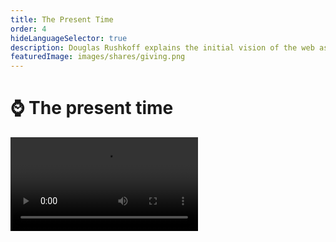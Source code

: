 ```yaml
---
title: The Present Time
order: 4
hideLanguageSelector: true
description: Douglas Rushkoff explains the initial vision of the web as something which would create time, and how we must respond to the attempt to extract and commoditize our attention by being genuinely present.
featuredImage: images/shares/giving.png
---
```


# ⌚ The present time

<Video src="https://www.youtube-nocookie.com/embed/_lW0nyKDklI?start=264" />

Let's take a deep breath and remember what reclaiming the web is all about: **augmenting our 
ability to think freely for ourselves; creating time; and extending our ability to cooperate**. 
There's no-one better than Douglas Rushkoff to present the second part of this for us: creating 
time.

The presentation is summarized extensively below for those who apparently "don't have the time", 
and Rushkoff will show you how this attitude is a shortsighted way to live life which reveals 
basically everything wrong with the way we currently use the internet.

## How does this fit into Kernel?

The ways in which we transact with each other and express what we value literally create the kinds of time in which we live. All the little things - from when we start our week, to how you think about and enact your savings and investment strategies - add up into whether you live in and experience daily what the Ancient Greeks called Kairos (the "right", opportune time) or Chronos (regulated clock-time). So much of what we're exploring here comes down to a constant and all-pervasive _experience_ of what Rushkoff refers to as _presence_. If we take an 

<Process>

intentional approach to the technologies we build and use, 

are humble about what we can and cannot know, and

work with the patterns of our own lives with honesty and courage 

</Process>

then we may just find the kinds of freedom that can only be lived in the moment, not written about or described after the fact.

## Brief

> "Slackers were a people of the early and mid-1980's who wanted to create more time to have fun 
and read and think [...] **The net looked like this great way to create time**. We were all 
gonna get to work at home, in our underwear, in our own time, and exchange and transact directly 
in some kind of an Etsy, Burning Man-like rave of culture and intellect. But something else 
happened on the way home from Wired magazine, which is that the internet instead became the 
poster child for the dying Nasdaq stock exchange and, as I see it, the dying industrial age 
economy. So, instead of using the net to create more time for people, we turned human attention 
into the next commodity."

In the extractive perspective of corporate capitalism, human attention is an untapped resource. We were only spending 8 hours a day working and 2 hours consuming, so why not encourage us to spend 48-hours a day working, consuming, and socializing? This is possible if we break up our attention into four parallel tracks - all in the pursuit of "**mining time**".

This way of thinking has landed us in what Rushkoff calls ‘present shock’ where stories of analog progress connecting past and future have been replaced by the constant emergency of being ripped out of the flow of time in order to make some kind of choice:

> "Instead of getting an internet which gave us more time to think; instead of getting an 
internet that worked not like a phone, but a properly asynchronous technology that would sit and 
wait until we were ready to deal with it; instead of having sequential conferences on bulletin 
boards like The Well where you would take hours to **craft a response** to something, we ended 
up with a digital space where we were constantly being interrupted [...] We end up in this state 
of constant emergency interruption which I don't think is healthy neurologically or culturally."

People sometimes complain about “bad blockchain UX”, but here is the ultimate argument for why the longer response times of this new technology might in fact not be such a bad thing after all. Maybe this is really our opportunity to build properly asynchronous experiences and train people to work and create in their own time, rather than something to be papered over as best we can with solutions that compromise the inherent properties of the underlying protocols?

<Flash>

<Card>

Prompt: At first, the internet looked like a great tool to do what?

Create time. 

</Card>

<Card>

Prompt: What have we done with it so far?

A; Commodified our own attention.

</Card>

</Flash>

> "Are we moving into a political landscape where we no longer have 'ends-justify-the-means', goal-orientated, future-based campaigns, but rather some kind of a presentist, process-orientated, consensus-building politic; more embodied by something like Occupy than it is by a two-party ideological debate?"

This was asked in 2013, and so far it has not come to pass. Yet, it is still a powerful question, and whether it still might depends on if the current political climate is a trend, or a temporary reaction against a longer-term trend towards more diverse and flexible kinds of collaboration.

> "Finally, are the folks who should be helping us think about this instead just taking a very 
20th Century, almost Biblical, template and superimposing it on this presentist world we're 
living in? In other words, are they so intolerant of a world **that doesn't have a defined 
conclusion;** which doesn't have a goal; in which we're not leading towards some climax, that 
they overlay this bizarre notion of a singularity?"

Rushkoff went on to extend these ideas in his 2019 book, <Link to="https://rushkoff.com/books/team-human-book/" >Team Human</Link>, which is another fantastic read for any budding media theorist. His voice is a critical counterpoint to Silicon Valley singularity worship.

> "Ultimately, _Present Shock_ is a humanist work, and I'm declaring myself with <Link to="https://tinyurl.com/agent-alien" >Jaron</Link> <Link to="https://www.youtube.com/watch?v=IwbGumZ-FYg" >Lanier</Link> and other humanists. I do believe there is something special about people that we don't quite understand and that our efforts to upload ourselves or simulate our realities will fall short of what it actually is to be human. **Our best defense against present shock is to be in the genuine present**."

This is a spiritual statement: “be in the genuine present”. By declaring himself with Lanier, Rushkoff is declaring himself against work like Ray Kurzweil’s [_The Age of Spiritual Machines_](https://www.goodreads.com/book/show/83533.The_Age_of_Spiritual_Machines), which Rushkoff describes later as “bizarre singularity stuff”. It may seem to be a semantic different: what, after all, is the difference between being in the “genuine present” and experiencing “singularity”? However, there are critical differences: Rushkoff is saying we, us messy human beings, have to find our own way into the genuine present. Kurzweil is saying that the machines will do it for us. Perhaps the truth is somewhere in the middle?

<Flash>

<Card>

Prompt: What is the best way to navigate present shock and a world without a defined conclusion or singular goal?

Being in the genuine present.

</Card>

</Flash>

### Conspiring against the actual OS

Rushkoff is quite clear on what he sees as the prerequisite of avoiding present shock and coming into a genuinely human present:

> " think it requires us to be in real places with real people, making eye contact, establishing rapport, learning how to breathe with another person - literally **conspire**: 'breathe together'. It requires us to see how human environments empower us against abstract entities which depend on our isolation and alienation [...] This local, body-based sensibility is the thing which can bring us to understand the kinds of time that can't be measured on a clock or a calendar or a computer. The underlying human rhythms."

This is followed by a question about where exactly between Kurzweil and Lanier we can locate Rushkoff's ideas, to which he replies:

> "I love digital technology, I just think we're misapplying it when we use it to amplify the 
obsolete agenda of a 13th Century economic operating system. There was an emerging, peer-to-peer 
economic landscape in the 11th and 12th Centuries in Europe, through which people were developing 
local currencies and trading in local bazaars, and we had the rise of a middle class like we've 
never seen in history. The problem was that the feudal lords were not being included in this massive creation of wealth, and so they made it illegal through charter monopolies."

Therefore, instead of creating, we had to get jobs. Instead of being paid for what we made, we got paid for the time we worked. It was a **temporal shift**. The invention of the clock and a specific kind of sovereign currency are co-incidental, not coincidence. This works as long as the economy expands, because more money must be paid back than is lent out - a feature which led to the perverse growth mindset we still suffer from today.

This idea is not unique to Rushkoff and draws on a rich intellectual tradition, more of which you can find in [this interview with Stefan Eich](https://the-crypto-syllabus.com/stefan-eich-on-hayek-and-money/):

> Institutional changes concerning the state and money play out alongside profound shifts in how we experience living within time [...] Public credit temporalized the state which now found itself hanging by threads of credit but also empowered by its new ability to pull in resources across time. Fiat money – that is money backed by the credit, the word, and the tax power of the modern state – is wrapped up in that transformation and it carries within it not only the obvious link to the state but also to [language](/learn/module-1/dreamers/learning-the-language) and the future.

Critically, new kinds of economic systems, if engineered well, could free us from industrial-age clocks and allow us to adopt a different kind of temporal landscape with a different kind of money that is "much more real-time based, much less biased towards storage and savings over time and much more biased towards transaction" Or we could create a genuine middle way. As Andreas Antonopoulos said, [engineering money](/learn/module-2/engineering) is an actual possibility currently underway.

<Flash>

<Card>

Prompt: What does conspire mean, literally?

Breathe together.

</Card>

</Flash>

### Earning transactions into existence

> 💡 Peer-to-peer, electronic payment systems are not about debt vs ownership. They are about earnings based on time vs earnings based on creativity.

Take a moment to reflect on this statement.

> "The problem with technologists who disrupt any given industry is that, once they've done that, 
they go back to Goldman Sachs and ask for a Series B. They're not willing to undermine the operating 
system that they're sitting on top of [...] What I want them to do is break _that_ OS, or 
challenge it, or come up with an alternative. Why do you need to go back to corporate capital 
and put the clock back into businesses that weren't on it!?"

This moves into a discussion about old industries being disrupted by networked services which 
didn't even intend to do so. Rushkoff argues that many internet-age services - like Pandora - 
are locally disruptive, but then turn to the NYSE to get funded and so fail to challenge the 
real paradigm they ought to be disrupting.

<Flash>

<Card>

Prompt: If you're not willing to conspire against the actual OS our society runs on, and accept traditional venture capital or corporate money, what are you actually doing?

Putting yourself back on the clock. Submitting to someone else's routine. Repeating the same old patterns which prevent us from breathing easily together. (pick any one)

</Card>

</Flash>

### Media Environments

Asked what it would look like if modern technology were to truly live up to its potential for transcending the industrial age model, Rushkoff suggests that–for instance–the music streaming service Pandora would in the long term turn into peer-to-peer music sharing application, rather than relying on–and catering to–venture capital investors:

> "And I don't mean peer-to-peer sharing of Sony Music. I mean peer-to-peer sharing of **music that we make**. This would create a different kind of social marketplace that would allow music–not to get New Age on you–to retrieve some of its sacred value as opposed to its monetary value. And why is it OK that it retrieves some sacred value? Because it turns out that **we don't *really* need everybody making money, because we don't *really* need to get to full employment, because [we don't all *really* need jobs](https://www.youtube.com/watch?v=jHx5rePmz2Y), because we have more than enough stuff already.**"

This is also critical: **jobs are not the problem**. We don't want jobs. We want our basic needs fulfilled and a degree of comfort and security which will enable us to make a meaningful contribution. Jobs are an artifact of the industrial age and a certain way of existing in time.

> "What I am looking at in *Present Shock* is what McLuhan called the difference in **media 
environments** created by different technologies. The invention of text is what put us in time 
to begin with. With text, we got **accountability** [...] With text we got a religion that was 
based on accountability: it was a covenant, a contract with God [...] We get *moshiach*, we get 
messiah, we get the calendar, we get progress,w e get goals, we get the past and future, we get laws, we get sabbath. With the 
clock, we get the industrial age, we get efficiency [...] we get interest-based currency and the 
idea of trying to do more in less. We get a time-is-money, efficiency-based culture." 

Time is not money. Time is time, and making money into an open protocol that anyone can access means that we can call into shared awareness how we each value our time and what kinds of time we value collectively, rather than have this be obscured by the perverse incentives of systems which privilege only a few. Rushkoff describes the technological and cultural move from a sweeping analogue second hand to a digital clock, with the effect it had on our media environment. It replaced linear story cycles with sequential jumps from one moment in time to another. Similarly, in a world of remote controls and DVRs and asynchronous behaviour, the great narrative arcs which have held culture together until now no longer function:

> "We don't care if Homer gets out the power plant before it blows up; we care about what scene 
is being satirised, what connections we can make, how this is going meta on that and then meta on 
this and so on [...] It's a very different, presentist approach to problems where we move 
through media much more like a video game: in real-time, first-person, choice to choice."

<Flash>

<Card>

Prompt: If we optimize for creating jobs, we must - inevitably and by definition - create less \_\_\_\_.

Time.

</Card>

</Flash>

The conversation at this point moves into a description of "presentist" narratives and the further breaking down of the hero's journey arc typical of Western culture into something more like a role-playing video game, where we

> "Uncover reality, rather than move through a singular narrative with a beginning and an end [...] It ends up much more fractal! It turns out we don't have to have an end to reality."

### Questions?

At 43 minutes, the conversation moves into the Q&A section with the audience. The first questioner wonders if this is really a novel problem because, for instance, Buddhism can be seen as a 2500 years old system for dealing with present shock and pulling you deeply into the now. To which Rushkoff answers:

> "The problem has been around forever, but the form of distraction from the present changes."

He points again to *Chronos* (clock time) and *Kairos* (human time, timing). Text, the clock, digital technology are all inventions that take us out of *Kairos* and into *Chronos* and, in each case, the answer is the same: to fall back into the present and to <Link to="https://youtu.be/VQZ8oPXgK8o?t=479">be here now</Link>. But the trick to being here now in an industrial era is different from the trick to being here now in a digital era.

> "I think that there are ways to reinvest in our humanity that are particular to our age, and one of them is as simple as trying to optimize our technology for our growing sense of humanity, rather than surrendering what’s left of our humanity to our growing sense of the technological."

**How can we use technology to enhance creativity?**

> "We all know that two kids with a laptop can create an application that changes the world. The 
problem is: **how do you help them see that the first thing to do after they get some success 
and traction is not to sell it to people who will use it against its original purposes** [...] 
That is: it's OK to have a business which 'just' supports its employees and users."

**We are unable to be totally locally reliant - i.e. you cannot make your phone yourself, you need a complex global supply chain. How can we navigate this?**

> "Hopefully, we'll get complex technological goods from a complex global economy, and food & 
human goods from a local economy. Which means we'll need more than one kind of currency."

**Why does the currency matter so much?**

> "If you're using a bank-issued currency, then it has to be loaned into existence and requires 
payback. Also, if you're using a centrally-issued currency, then Walmart will have an advantage 
over local business. The only advantage local business is going to have over big global 
business - because money is more expensive for local businesses - is if the local business 
starts with local re-investments in itself [...] 

> "In all of these things, we're **looking at a new balance** between your hard drive and RAM. 
We've been in a hard drive society for a long, long time and it's all about storage. We're moving 
into RAM, as individuals too: much more present-based access to memory as opposed to just 
hoarding stuff [...] We can balance some of the ills of long distance economic activity with a 
few mechanisms to help local economic activity compete effectively. **If we are in a free 
market economy, we should have free market currencies.**"

<Flash>

<Card>

Prompt: Think back to [the different prices of money](/learn/module-2/banking/#the-4-prices-of-money). Why is it important to have local, community-based currencies in a globalized world?

Because money is more expensive for small business than for large corporations, and local businesses are more aligned with the communities in which they operate.

</Card>

</Flash>

**Is kickstarter a viable alternative for people who don't want to get funded by corporate capital? Also, what about Bitcoin?**

> "Kickstarter is much more real-time: you're matching supply and demand instead of having a 
capitalist speculate on future value [As for Bitcoin], I'm not looking at a currency that you're 
trying to hoard; you're not investing in a currency, but rather using a currency merely to 
promote transactions so that you can get the stuff you want and do the stuff you want."

**How can we understand the humanism Rushkoff is arguing for in the context of Bitcoin? Does the notion of humans interfacing with inanimate objects in itself lead to the presentism and present shock he's talking about?**

> "I don’t want to conflate _Present Shock_ with Presentism. Present shock is our initial wobble at moving from a linear-time-based society to this 
digital, choice-based, highly interruptive society [...] _Presentism_ is really the ability to 
embrace and survive and reclaim our humanity on this landscape. Any **technology only helps us 
reclaim our humanity insofar as it helps us create time to be with others**. It's the 
face-to-face, real-time human interaction that matters. And the more you do that - and this 
starts to get out there - **the less money even needs to be a part of the equation**."

> "The monies we have now don't allow for [the social cohesion that we get through mutual dependency]. They're not supposed to. They're part of a system through which we've been taught not to trust each other, not to transact. We've been taught that money is a cleaner way to engage. Hopefully, we'll start to trust each other more than the stuff."

Imagine if we used open protocols for money to ensure that no-one ever *needs* money again? That would be a true redefinition of wealth. That would be a story worth writing home about!

Of course, it might take multiple global crises to get people to this point, but living in hope 
remains - at the least - a better psychological attitude than living in despair.

**You at one point warned against links because they are drawing too many connections. Could you say a little bit more about why this makes you nervous or hesitant?**

> "It's just a matter of creating balance between the sense of infinite connections and the 
sense of holism. It's the same challenge you find at any level: take groups and individuals. 
If you over-identify with the group, you lose yourself; if you over-identify with yourself, 
you lose community. It's just something we have to be conscious of now if we're going to remain 
coherent."

<Flash>

<Card>

Prompt: Technology is only helpful insofar as it helps us create time to do what?

Be with others.

</Card>

<Card>

Prompt: What are the Greek names for the two kinds of time we can experience as human beings?

_Chronos_ (regulated clock time) and _Kairos_ (the "right", opportune time)

</Card>

</Flash>

### Fireside with Douglas

<Video src="https://www.youtube-nocookie.com/embed/C4eV66C_sp8?start=251" />

You can find the notes we gathered prior to this conversation [here](https://docs.google.com/document/d/1EDL34MrlOnIgr3j0gkp7cHPh5Ja6UW23YSe8nzuXsGk/edit?usp=sharing).

#### Wider Fields

<List>

<Link to="https://www.youtube.com/watch?v=YmR3oR4yeGg">

Your original face: timeless

</Link>

</List>

> “We can escape from these dehumanising systems. The way ahead will be found by those who are unwilling to be constrained by the apparently all-determining forces and structures of the industrial age. Our freedom and power are determined by our willingness to accept responsibility for the future.
> Indeed, the future has already broken into the present. We each live in many times. The present of one is the past of another, and the future of yet another. We are called to live, knowing and showing that the future exists and that each one of us can call it in, when we are willing, to redress the balance of the past.

> The celebration of man’s humanity through joining together in the healing expression of one’s relationships with others, and one’s growing acceptance of one’s own nature and needs, will clearly create major confrontations with existing values and systems. The expanding dignity of each man and each human relationship must necessarily challenge existing systems.

> The call is to live in the future. Let us join together joyfully to celebrate our awareness that we can make our life today the shape of tomorrow’s future.” - [Ivan Illich](https://download.tuxfamily.org/openmathdep/history/Celebration_of_Awareness-Illich.pdf)

<Aligner center>
    <Image src="/images/mod3-img/clockaganda.png" />
</Aligner>

<Aligner center>
    <Link to="https://two.compost.digital/clock-basket-no-1/">
        Compost & Innoculation
    </Link>
</Aligner>